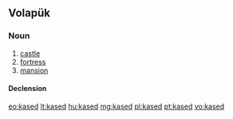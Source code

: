 ==Volapük==

===Noun===
{{vo-noun}}

# [[castle]]
# [[fortress]]
# [[mansion]]

====Declension====
{{vo-decl-noun}}

[[eo:kased]]
[[lt:kased]]
[[hu:kased]]
[[mg:kased]]
[[pl:kased]]
[[pt:kased]]
[[vo:kased]]